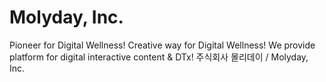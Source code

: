 # Molyday, Inc.
Pioneer for Digital Wellness! Creative way for Digital Wellness!
We provide platform for digital interactive content & DTx!
주식회사 몰리데이 / Molyday, Inc.
